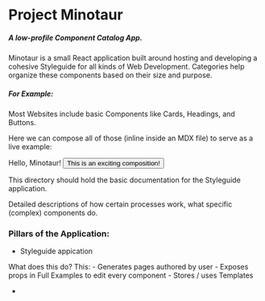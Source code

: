 
<Wrapper size="body">
<Rhythm>

# Project Minotaur
##### A low-profile Component Catalog App.

Minotaur is a small React application built around hosting and developing a cohesive Styleguide for all kinds of Web Development.
Categories help organize these components based on their size and purpose.

##### For Example:

Most Websites include basic Components like Cards, Headings, and Buttons.

Here we can compose all of those (inline inside an MDX file) to serve as a live example:

<Card>
	<Rhythm>
		<Heading>Hello, Minotaur!</Heading>
		<Button>This is an exciting composition!</Button>
	</Rhythm>
</Card>

This directory should hold the basic documentation for the Styleguide application.

Detailed descriptions of how certain processes work, what specific (complex) components do.

### Pillars of the Application:

- Styleguide appication

What does this do? This:
	- Generates pages authored by user
	- Exposes props in Full Examples to edit every component
	- Stores / uses Templates

- 

</Rhythm>
</Wrapper>